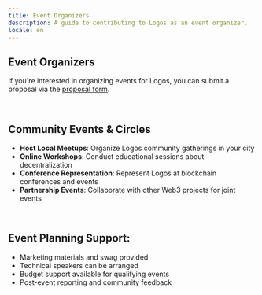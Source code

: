 ```yaml
---
title: Event Organizers
description: A guide to contributing to Logos as an event organizer.
locale: en
---
```


## Event Organizers

If you're interested in organizing events for Logos, you can submit a proposal via the [proposal form](/proposals).

<br />

## Community Events & Circles

- **Host Local Meetups**: Organize Logos community gatherings in your city
- **Online Workshops**: Conduct educational sessions about decentralization
- **Conference Representation**: Represent Logos at blockchain conferences and events
- **Partnership Events**: Collaborate with other Web3 projects for joint events

<br />

## Event Planning Support:

- Marketing materials and swag provided
- Technical speakers can be arranged
- Budget support available for qualifying events
- Post-event reporting and community feedback
